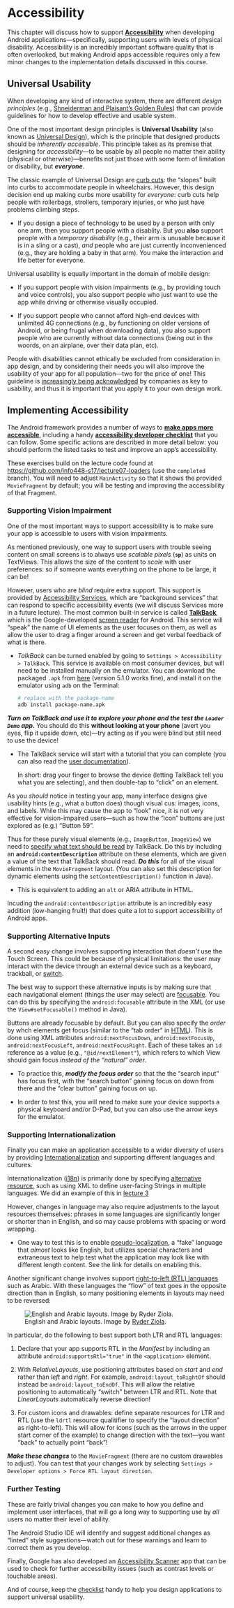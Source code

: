 # Accessibility
This chapter will discuss how to support [**Accessibility**](https://developer.android.com/training/accessibility/index.html) when developing Android applications&mdash;specifically, supporting users with levels of physical disability. Accessibility is an incredibly important software quality that is often overlooked, but making Android apps accessible requires only a few minor changes to the implementation details discussed in this course.


## Universal Usability
When developing any kind of interactive system, there are different _design principles_ (e.g., [Shneiderman and Plaisant's Golden Rules](https://www.cs.umd.edu/users/ben/goldenrules.html)) that can provide guidelines for how to develop effective and usable system.

One of the most important design principles is **Universal Usability** (also known as [Universal Design](https://en.wikipedia.org/wiki/Universal_design)), which is the principle that designed products should be _inherently accessible_. This principle takes as its premise that designing for _accessibility_&mdash;to be usable by all people no matter their ability (physical or otherwise)&mdash;benefits not just those with some form of limitation or disability, but ___everyone___.

The classic example of Universal Design are [curb cuts](https://en.wikipedia.org/wiki/Curb_cut): the "slopes" built into curbs to accommodate people in wheelchairs. However, this design decision end up making curbs more usability for _everyone_: curb cuts help people with rollerbags, strollers, temporary injuries, or who just have problems climbing steps.

- If you design a piece of technology to be used by a person with only one arm, then you support people with a disablity. But you **also** support people with a _temporary disability_ (e.g., their arm is unusable because it is in a sling or a cast), _and_ people who are just currently inconvenienced (e.g., they are holding a baby in that arm). You make the interaction and life better for everyone.

Universal usability is equally important in the domain of mobile design:

- If you support people with vision impairments (e.g., by providing touch and voice controls), you also support people who just want to use the app while driving or otherwise visually occupied.

- If you support people who cannot afford high-end devices with unlimited 4G connections (e.g., by functioning on older versions of Android, or being frugal when downloading data), you also support people who are currently without data connections (being out in the woords, on an airplane, over their data plan, etc).

People with disabilities cannot ethically be excluded from consideration in app design, and by considering their needs you will also improve the usability of your app for all population&mdash;two for the price of one! This guideline is [increasingly being acknowledged](http://www.fastcodesign.com/3054927/the-big-idea/microsofts-inspiring-bet-on-a-radical-new-type-of-design-thinking) by companies as key to usability, and thus it is important that you apply it to your own design work.

## Implementing Accessibility
The Android framework provides a number of ways to [**make apps more accessible**](https://developer.android.com/guide/topics/ui/accessibility/apps.html), including a handy [**accessibility developer checklist**](https://developer.android.com/guide/topics/ui/accessibility/checklist.html) that you can follow. Some specific actions are described in more detail below: you should perform the listed tasks to test and improve an app's accessibility.

<p class="alert alert-info">These exercises build on the lecture code found at <https://github.com/info448-s17/lecture07-loaders> (use the `completed` branch). You will need to adjust `MainActivity` so that it shows the provided `MovieFragment` by default; you will be testing and improving the accessibility of that Fragment.</p>

### Supporting Vision Impairment
One of the most important ways to support accessibility is to make sure your app is accessible to users with vision impairments.

As mentioned previously, one way to support users with trouble seeing content on small screens is to always use _scalable pixels_ (**`sp`**) as units on TextViews. This allows the size of the content to _scale_ with user preferences: so if someone wants everything on the phone to be large, it can be!

However, users who are _blind_ require extra support. This support is provided by [Accessibility Services](https://developer.android.com/guide/topics/ui/accessibility/services.html), which are "background services" that can respond to specific accessibility events (we will discuss Services more in a future lecture). The most common built-in service is called [**TalkBack**](https://developer.android.com/training/accessibility/testing.html#talkback), which is the Google-developed [screen reader](https://en.wikipedia.org/wiki/Screen_reader) for Android. This service will "speak" the name of UI elements as the user focuses on them, as well as allow the user to drag a finger around a screen and get verbal feedback of what is there.

- _TalkBack_ can be turned enabled by going to `Settings > Accessibility > TalkBack`. This service is available on most consumer devices, but will need to be installed manually on the emulator. You can download the packaged `.apk` from [here](http://www.apkmirror.com/apk/google-inc/talkback/) (version 5.1.0 works fine), and install it on the emulator using `adb` on the Terminal:

	```bash
	# replace with the package-name
	adb install package-name.apk
	```

___Turn on TalkBack and use it to explore your phone and the test the `Loader Demo` app.___ You should do this **without looking at your phone** (avert you eyes, flip it upside down, etc)&mdash;try acting as if you were blind but still need to use the device!

- The TalkBack service will start with a tutorial that you can complete (you can also read the [user documentation](https://support.google.com/accessibility/android/?hl=en#topic=3529932)).

	In short: drag your finger to browse the device (letting TalkBack tell you what you are selecting), and then double-tap to "click" on an element.

As you _should_ notice in testing your app, many interface designs give usability hints (e.g., what a button does) though visual cus: images, icons, and labels. While this may cause the app to "look" nice, it is not very effective for vision-impaired users&mdash;such as how the "icon" buttons are just explored as (e.g.) "Button 59".

Thus for these purely visual elements (e.g., `ImageButton`, `ImageView`) we need to [specify what text should be read](https://developer.android.com/training/accessibility/accessible-app.html#contentdesc) by TalkBack. Do this by including an **`android:contentDescription`** attribute on these elements, which are given a value of the text that TalkBack should read. ___Do this___ for all of the visual elements in the `MovieFragment` layout. (You can also set this description for dynamic elements using the `setContentDescription()` function in Java).

- This is equivalent to adding an `alt` or ARIA attribute in HTML.

Incuding the `android:contentDescription` attribute is an incredibly easy addition (low-hanging fruit!) that does quite a lot to support accessibility of Android apps.


### Supporting Alternative Inputs
A second easy change involves supporting interaction that _doesn't_ use the Touch Screen. This could be because of physical limitations: the user may interact with the device through an external device such as a keyboard, trackball, or [switch](https://developer.android.com/training/accessibility/testing.html#switch-access).

The best way to support these alternative inputs is by making sure that each navigational element (things the user may select) are [focusable](https://developer.android.com/training/accessibility/accessible-app.html#focus). You can do this by specifying the `android:focusable` attribute in the XML (or use the `View#setFocusable()` method in Java).

Buttons are already focusable by default. But you can also specify the _order_ by whch elements get focus (similar to the "tab order" in [HTML](https://developer.mozilla.org/en-US/docs/Web/HTML/Global_attributes/tabindex)). This is done using XML attributes `android:nextFocusDown`, `android:nextFocusUp`, `android:nextFocusLeft`, `android:nextFocusRight`. Each of these takes an `id` reference as a value (e.g., `"@id/nextElement"`), which refers to which View should gain focus _instead of the "natural" order_.

- To practice this, ___modify the focus order___ so that the the "search input" has focus first, with the "search button" gaining focus on down from there and the "clear button" gaining focus on up.

- In order to test this, you will need to make sure your device supports a physical keyboard and/or D-Pad, but you can also use the arrow keys for the emulator.


### Supporting Internationalization
Finally you can make an application accessible to a wider diversity of users by providing [Internationalization](https://developer.android.com/training/basics/supporting-devices/languages.html) and supporting different languages and cultures.

Internationalization ([i18n](https://en.wikipedia.org/wiki/Internationalization_and_localization)) is primarily done by specifying [alternative resource](https://developer.android.com/guide/topics/resources/providing-resources.html#AlternativeResources), such as using XML to define user-facing Strings in multiple languages. We did an example of this in [lecture 3](#alternative-resources)

However, changes in language may also require adjustments to the layout resources themselves: phrases in some languages are significantly longer or shorter than in English, and so may cause problems with spacing or word wrapping.

- One way to test this is to enable [pseudo-localization](https://androidbycode.wordpress.com/2015/04/19/pseudo-localization-testing-in-android/), a "fake" language that _almost_ looks like English, but utilizes special characters and extraneous text to help test what the application may look like with different length content. See the link for details on enabling this.

Another significant change involves support [right-to-left (RTL) languages](https://en.wikipedia.org/wiki/Right-to-left) such as Arabic. With these languages the "flow" of text goes in the opposite direction than in English, so many positioning elements in layouts may need to be reversed:

![English and Arabic layouts. Image by [Ryder Ziola](https://www.linkedin.com/in/ryder-ziola-9b93b34).](img/accessibility/ltr-rtl.png)

In particular, do the following to best support both LTR and RTL languages:

1. Declare that your app supports RTL in the _Manifest_ by including an attribute `android:supportsRtl="true"` in the `<application>` element.

2. With _RelativeLayouts_, use positioning attributes based on _start_ and _end_ rather than _left_ and _right_. For example, `android:layout_toRightOf` should instead be `android:layout_toEndOf`. This will allow the relative positioning to automatically "switch" between LTR and RTL. Note that _LinearLayouts_ automatically reverse direction!

3. For custom icons and drawables: define separate resources for LTR and RTL (use the `ldrtl` resource qualitifier to specify the "layout direction" as right-to-left). This will allow for icons (such as the arrows in the upper start corner of the example) to change direction with the text&mdash;you want "back" to actually point "back"!

___Make these changes___ to the `MovieFragment` (there are no custom drawables to adjust). You can test that your changes work by selecting `Settings > Developer options > Force RTL layout direction`.


### Further Testing
These are fairly trivial changes you can make to how you define and implement user interfaces, that will go a long way to supporting use by _all_ users no matter their level of ability.

The Android Studio IDE will identify and suggest additional changes as "linted" style suggestions&mdash;watch out for these warnings and learn to correct them as you develop.

Finally, Google has also developed an [Accessibility Scanner](https://developer.android.com/training/accessibility/testing.html#accessibility-scanner) app that can be used to check for further accessibility issues (such as contrast levels or touchable areas).

And of course, keep the [checklist](https://developer.android.com/guide/topics/ui/accessibility/checklist.html) handy to help you design applications to support universal usability.
